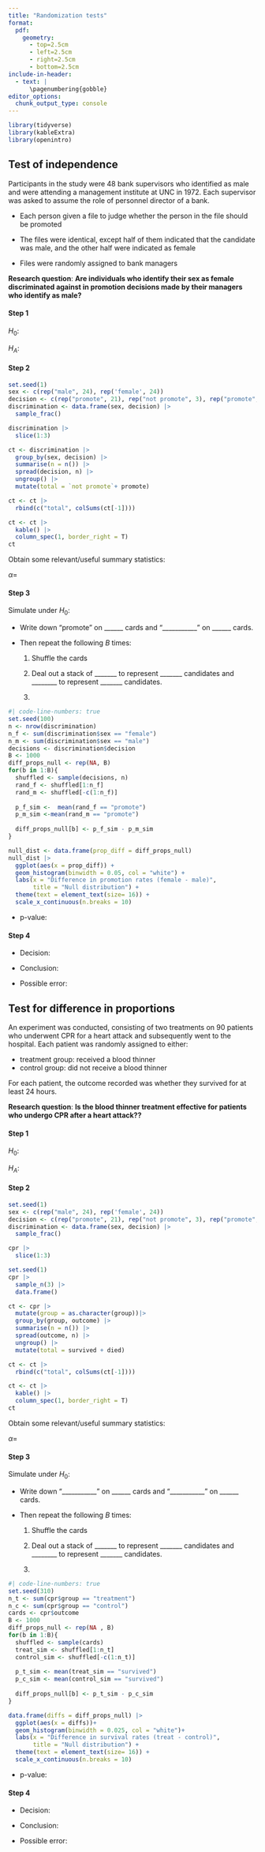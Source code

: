 ```yaml
---
title: "Randomization tests"
format: 
  pdf:
    geometry:
      - top=2.5cm
      - left=2.5cm
      - right=2.5cm
      - bottom=2.5cm
include-in-header:
  - text: |
      \pagenumbering{gobble}
editor_options: 
  chunk_output_type: console
---
```


\vspace{-2cm}

```r
library(tidyverse)
library(kableExtra)
library(openintro)
```

## Test of independence

Participants in the study were 48 bank supervisors who identified as male and were attending a management institute at UNC in 1972. Each supervisor was asked to assume the role of personnel director of a bank.

-   Each person given a file to judge whether the person in the file should be promoted

-   The files were identical, except half of them indicated that the candidate was male, and the other half were indicated as female

-   Files were randomly assigned to bank managers

**Research question**: **Are individuals who identify their sex as female discriminated against in promotion decisions made by their managers who identify as male?**

#### Step 1

$H_{0}:$ \vspace{1cm}

$H_{A}:$ \vspace{0.5cm}

#### Step 2

```r
set.seed(1)
sex <- c(rep("male", 24), rep('female', 24))
decision <- c(rep("promote", 21), rep("not promote", 3), rep("promote", 14), rep("not promote", 10))
discrimination <- data.frame(sex, decision) |>
  sample_frac()
```


::::: {layout="[0.4, 0.6]"}
::: {#firstcol}
```r
discrimination |> 
  slice(1:3)
```
:::

::: {#secondcol}
```r
ct <- discrimination |>
  group_by(sex, decision) |>
  summarise(n = n()) |>
  spread(decision, n) |>
  ungroup() |>
  mutate(total = `not promote`+ promote)

ct <- ct |>
  rbind(c("total", colSums(ct[-1])))

ct <- ct |> 
  kable() |>
  column_spec(1, border_right = T)
ct
```
:::
:::::

Obtain some relevant/useful summary statistics:

\vspace{2cm}

$\alpha=$

#### Step 3

Simulate under $H_{0}$:

-   Write down "promote" on \_\_\_\_\_\_ cards and "\_\_\_\_\_\_\_\_\_\_\_" on \_\_\_\_\_\_ cards.

-   Then repeat the following $B$ times:

    1.  Shuffle the cards

    2.  Deal out a stack of \_\_\_\_\_\_\_ to represent \_\_\_\_\_\_\_ candidates and \_\_\_\_\_\_\_\_ to represent \_\_\_\_\_\_\_ candidates.

    3.  

\vspace{1cm}

```r
#| code-line-numbers: true
set.seed(100)
n <- nrow(discrimination)
n_f <- sum(discrimination$sex == "female")
n_m <- sum(discrimination$sex == "male")
decisions <- discrimination$decision
B <- 1000
diff_props_null <- rep(NA, B)
for(b in 1:B){
  shuffled <- sample(decisions, n)
  rand_f <- shuffled[1:n_f]
  rand_m <- shuffled[-c(1:n_f)]
  
  p_f_sim <-  mean(rand_f == "promote")
  p_m_sim <-mean(rand_m == "promote")
  
  diff_props_null[b] <- p_f_sim - p_m_sim
}
```

\clearpage

```r
null_dist <- data.frame(prop_diff = diff_props_null)
null_dist |>
  ggplot(aes(x = prop_diff)) +
  geom_histogram(binwidth = 0.05, col = "white") +
  labs(x = "Difference in promotion rates (female - male)",
       title = "Null distribution") +
  theme(text = element_text(size= 16)) +
  scale_x_continuous(n.breaks = 10)
```

-   p-value:

#### Step 4

-   Decision:

\vspace{1cm}

-   Conclusion:

\vspace{1cm}

-   Possible error:


\clearpage

## Test for difference in proportions

An experiment was conducted, consisting of two treatments on 90 patients who underwent CPR for a heart attack and subsequently went to the hospital. Each patient was randomly assigned to either:

- treatment group: received a blood thinner
- control group: did not receive a blood thinner

For each patient, the outcome recorded was whether they survived for at least 24 hours.

**Research question**: **Is the blood thinner treatment effective for patients who undergo CPR after a heart attack??**

#### Step 1

\vspace{2cm}


$H_{0}:$ \vspace{1cm}

$H_{A}:$ \vspace{0.5cm}

#### Step 2

```r
set.seed(1)
sex <- c(rep("male", 24), rep('female', 24))
decision <- c(rep("promote", 21), rep("not promote", 3), rep("promote", 14), rep("not promote", 10))
discrimination <- data.frame(sex, decision) |>
  sample_frac()
```


::::: {layout="[0.4, 0.6]"}
::: {#firstcol}
```r
cpr |>
  slice(1:3)
```
```r
set.seed(1)
cpr |>
  sample_n(3) |>
  data.frame()
```
:::

::: {#secondcol}
```r
ct <- cpr |>
  mutate(group = as.character(group))|>
  group_by(group, outcome) |>
  summarise(n = n()) |>
  spread(outcome, n) |>
  ungroup() |>
  mutate(total = survived + died)

ct <- ct |>
  rbind(c("total", colSums(ct[-1])))

ct <- ct |> 
  kable() |>
  column_spec(1, border_right = T)
ct
```
:::
:::::

Obtain some relevant/useful summary statistics:

\vspace{2cm}

$\alpha=$

#### Step 3

Simulate under $H_{0}$:

-   Write down "\_\_\_\_\_\_\_\_\_\_\_"  on \_\_\_\_\_\_ cards and "\_\_\_\_\_\_\_\_\_\_\_" on \_\_\_\_\_\_ cards.

-   Then repeat the following $B$ times:

    1.  Shuffle the cards

    2.  Deal out a stack of \_\_\_\_\_\_\_ to represent \_\_\_\_\_\_\_ candidates and \_\_\_\_\_\_\_\_ to represent \_\_\_\_\_\_\_ candidates.

    3.  

\vspace{1cm}

```r
#| code-line-numbers: true
set.seed(310)
n_t <- sum(cpr$group == "treatment")
n_c <- sum(cpr$group == "control")
cards <- cpr$outcome
B <- 1000
diff_props_null <- rep(NA , B)
for(b in 1:B){
  shuffled <- sample(cards)
  treat_sim <- shuffled[1:n_t]
  control_sim <- shuffled[-c(1:n_t)]
  
  p_t_sim <- mean(treat_sim == "survived")
  p_c_sim <- mean(control_sim == "survived")
  
  diff_props_null[b] <- p_t_sim - p_c_sim
}
```

\clearpage

```r
data.frame(diffs = diff_props_null) |>
  ggplot(aes(x = diffs))+
  geom_histogram(binwidth = 0.025, col = "white")+
  labs(x = "Difference in survival rates (treat - control)",
       title = "Null distribution") +
  theme(text = element_text(size= 16)) +
  scale_x_continuous(n.breaks = 10)
```

-   p-value:

#### Step 4

-   Decision:

\vspace{1cm}

-   Conclusion:

\vspace{1cm}

-   Possible error:
